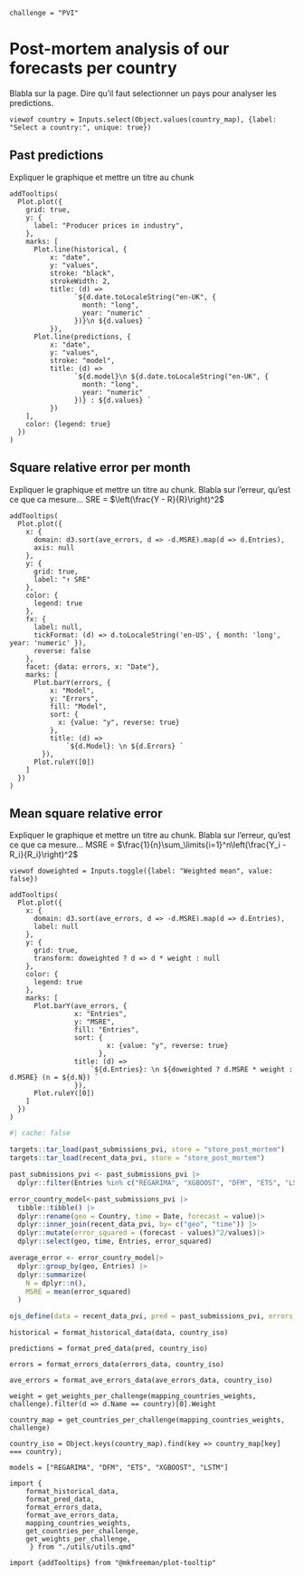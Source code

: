 ```ojs
challenge = "PVI"
```

# Post-mortem analysis of our forecasts per country

Blabla sur la page. Dire qu'il faut selectionner un pays pour analyser les predictions.

```ojs
viewof country = Inputs.select(Object.values(country_map), {label: "Select a country:", unique: true})
```

## Past predictions 

Expliquer le graphique et mettre un titre au chunk
```ojs
addTooltips(
  Plot.plot({
    grid: true,
    y: {
      label: "Producer prices in industry",
    },  
    marks: [
      Plot.line(historical, {
          x: "date", 
          y: "values", 
          stroke: "black",
          strokeWidth: 2,
          title: (d) =>
                `${d.date.toLocaleString("en-UK", {
                  month: "long",
                  year: "numeric"
                })}\n ${d.values} `
          }),
      Plot.line(predictions, {
          x: "date", 
          y: "values",
          stroke: "model",
          title: (d) =>
                `${d.model}\n ${d.date.toLocaleString("en-UK", {
                  month: "long",
                  year: "numeric"
                })} : ${d.values} `
          })
    ],
    color: {legend: true}
  })
)
```

## Square relative error per month

Expliquer le graphique et mettre un titre au chunk. Blabla sur l'erreur, qu'est ce que ca mesure...
SRE = $\left(\frac{Y - R}{R}\right)^2$

```ojs
addTooltips(
  Plot.plot({
    x: {
      domain: d3.sort(ave_errors, d => -d.MSRE).map(d => d.Entries),
      axis: null
    },
    y: {
      grid: true,
      label: "↑ SRE"
    },
    color: {
      legend: true
    },
    fx: {
      label: null,
      tickFormat: (d) => d.toLocaleString('en-US', { month: 'long', year: 'numeric' }),    
      reverse: false
    },
    facet: {data: errors, x: "Date"},
    marks: [
      Plot.barY(errors, {
          x: "Model", 
          y: "Errors", 
          fill: "Model",
          sort: {
            x: {value: "y", reverse: true}
          },
          title: (d) =>
              `${d.Model}: \n ${d.Errors} `
        }),
      Plot.ruleY([0])
    ]
  })
)
```

## Mean square relative error

Expliquer le graphique et mettre un titre au chunk. Blabla sur l'erreur, qu'est ce que ca mesure...
MSRE = $\frac{1}{n}\sum_\limits{i=1}^n\left(\frac{Y_i - R_i}{R_i}\right)^2$

```ojs
viewof doweighted = Inputs.toggle({label: "Weighted mean", value: false})
```

```ojs
addTooltips(
  Plot.plot({
    x: {
      domain: d3.sort(ave_errors, d => -d.MSRE).map(d => d.Entries),
      label: null
    },
    y: {
      grid: true,
      transform: doweighted ? d => d * weight : null
    },
    color: {
      legend: true
    },
    marks: [
      Plot.barY(ave_errors, {
                x: "Entries", 
                y: "MSRE",
                fill: "Entries",
                sort: {
                        x: {value: "y", reverse: true}
                      },
                title: (d) =>
                    `${d.Entries}: \n ${doweighted ? d.MSRE * weight : d.MSRE} (n = ${d.N}) `
                }),
      Plot.ruleY([0])
    ]
  })
)
```

<!-- DATA -->

```r
#| cache: false

targets::tar_load(past_submissions_pvi, store = "store_post_mortem")
targets::tar_load(recent_data_pvi, store = "store_post_mortem")

past_submissions_pvi <- past_submissions_pvi |>
  dplyr::filter(Entries %in% c("REGARIMA", "XGBOOST", "DFM", "ETS", "LSTM"))

error_country_model<-past_submissions_pvi |>
  tibble::tibble() |> 
  dplyr::rename(geo = Country, time = Date, forecast = value)|>
  dplyr::inner_join(recent_data_pvi, by= c("geo", "time")) |>
  dplyr::mutate(error_squared = (forecast - values)^2/values)|>
  dplyr::select(geo, time, Entries, error_squared)

average_error <- error_country_model|>
  dplyr::group_by(geo, Entries) |>
  dplyr::summarize(
    N = dplyr::n(),
    MSRE = mean(error_squared)
  )

ojs_define(data = recent_data_pvi, pred = past_submissions_pvi, errors_data = error_country_model, ave_errors_data = average_error)
```

```ojs
historical = format_historical_data(data, country_iso)
```

```ojs
predictions = format_pred_data(pred, country_iso)
```

```ojs
errors = format_errors_data(errors_data, country_iso)
```

```ojs
ave_errors = format_ave_errors_data(ave_errors_data, country_iso)
```

<!-- HELPERS -->

```ojs
weight = get_weights_per_challenge(mapping_countries_weights, challenge).filter(d => d.Name == country)[0].Weight
```

```ojs
country_map = get_countries_per_challenge(mapping_countries_weights, challenge)
```

```ojs
country_iso = Object.keys(country_map).find(key => country_map[key] === country);
```

```ojs
models = ["REGARIMA", "DFM", "ETS", "XGBOOST", "LSTM"]
```

<!-- DEPENDENCIES -->

```ojs
import { 
    format_historical_data,
    format_pred_data,
    format_errors_data,
    format_ave_errors_data,
    mapping_countries_weights,
    get_countries_per_challenge,
    get_weights_per_challenge,
     } from "./utils/utils.qmd"

```


```ojs
import {addTooltips} from "@mkfreeman/plot-tooltip"
```
